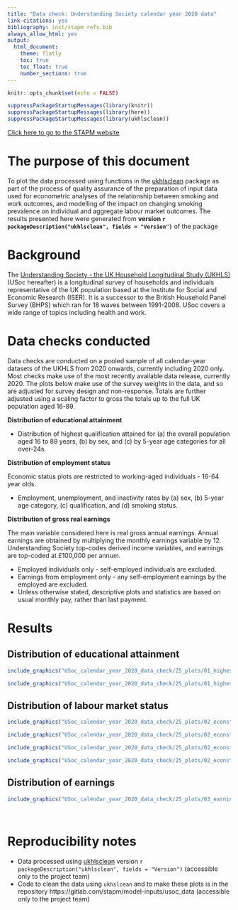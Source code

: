 ```yaml
---
title: "Data check: Understanding Society calendar year 2020 data"
link-citations: yes
bibliography: inst/stapm_refs.bib
always_allow_html: yes
output:
  html_document:
    theme: flatly
    toc: true
    toc_float: true
    number_sections: true
---
```



```r
knitr::opts_chunk$set(echo = FALSE)

suppressPackageStartupMessages(library(knitr))
suppressPackageStartupMessages(library(here))
suppressPackageStartupMessages(library(ukhlsclean))
```

[Click here to go to the STAPM website](https://stapm.gitlab.io/Understanding_Society.html)

# The purpose of this document
To plot the data processed using functions in the [ukhlsclean](https://stapm.gitlab.io/r-packages/ukhlsclean/) package as part of the process of quality assurance of the preparation of input data used for econometric analyses of the relationship between smoking and work outcomes, and modelling of the impact on changing smoking prevalence on individual and aggregate labour market outcomes. The results presented here were generated from **version `r packageDescription("ukhlsclean", fields = "Version")`** of the package

# Background
The [Understanding Society - the UK Household Longitudinal Study (UKHLS)](https://www.understandingsociety.ac.uk/) (USoc hereafter) is a longitudinal survey of households and individuals representative of the UK population based at the Institute for Social and Economic Research (ISER). It is a successor to the British Household Panel Survey (BHPS) which ran for 18 waves between 1991-2008. USoc covers a wide range of topics including health and work.  

# Data checks conducted

Data checks are conducted on a pooled sample of all calendar-year datasets of the UKHLS from 2020 onwards, currently including 2020 only. Most checks make use of the most recently available data release, currently 2020. The plots below make use of the survey weights in the data, and so are adjusted for survey design and non-response. Totals are further adjusted using a scaling factor to gross the totals up to the full UK population aged 16-89.    

**Distribution of educational attainment**   

- Distribution of highest qualification attained for (a) the overall population aged 16 to 89 years, (b) by sex, and (c) by 5-year age categories for all over-24s.

**Distribution of employment status** 

Economic status plots are restricted to working-aged individuals - 16-64 year olds.

- Employment, unemployment, and inactivity rates by (a) sex, (b) 5-year age category, (c) qualification, and (d) smoking status. 

**Distribution of gross real earnings**   

The main variable considered here is real gross annual earnings. Annual earnings are obtained by multiplying the monthly earnings variable by 12. Understanding Society top-codes derived income variables, and earnings are top-coded at £100,000 per annum.

- Employed individuals only - self-employed individuals are excluded. 
- Earnings from employment only - any self-employment earnings by the employed are excluded.
- Unless otherwise stated, descriptive plots and statistics are based on usual monthly pay, rather than last payment. 

# Results

## Distribution of educational attainment

```r
include_graphics("USoc_calendar_year_2020_data_check/25_plots/01_highest_qual_by_sex.png")
```


```r
include_graphics("USoc_calendar_year_2020_data_check/25_plots/01_highest_qual_by_age.png")
```

## Distribution of labour market status

```r
include_graphics("USoc_calendar_year_2020_data_check/25_plots/02_econstat_by_sex.png")
```

```r
include_graphics("USoc_calendar_year_2020_data_check/25_plots/02_econstat_by_age.png")
```

```r
include_graphics("USoc_calendar_year_2020_data_check/25_plots/02_econstat_by_qual.png")
```


```r
include_graphics("USoc_calendar_year_2020_data_check/25_plots/02_econstat_by_smkstat.png")
```

## Distribution of earnings

```r
include_graphics("USoc_calendar_year_2020_data_check/25_plots/03_earnings_distribution.png")
```

<br/>  

# Reproducibility notes

- Data processed using [ukhlsclean](https://stapm.gitlab.io/r-packages/ukhlsclean/) version `r packageDescription("ukhlsclean", fields = "Version")` (accessible only to the project team)
- Code to clean the data using `ukhslcean` and to make these plots is in the repository https://gitlab.com/stapm/model-inputs/usoc_data (accessible only to the project team)


